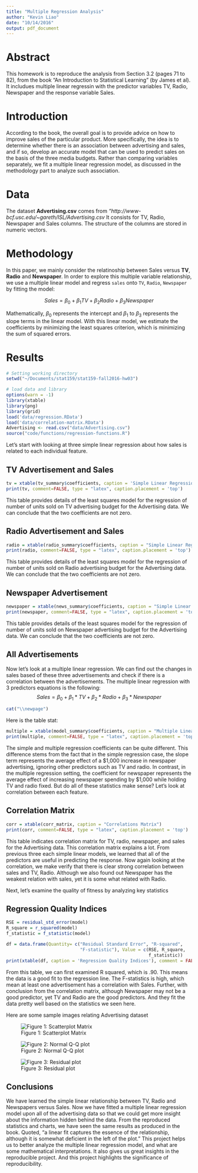 ```yaml
---
title: "Multiple Regression Analysis"
author: "Kevin Liao"
date: "10/14/2016"
output: pdf_document
---
```


# Abstract
This homework is to reproduce the analysis from Section 3.2 (pages 71 to 82), from the book "An Introduction to Statistical Learning" (by James et al). It includues multiple linear regressin with the predictor variables TV, Radio, Newspaper and the response variable Sales.


# Introduction
According to the book, the overall goal is to provide advice on how to improve sales of the particular product. More specifically, the idea is to determine whether there is an association between advertising and sales, and if so, develop an accurate model that can be used to predict sales on the basis of the three media budgets. Rather than comparing variables separately, we fit a multiple linear regression model, as discussed in the methodology part to analyze such association.


# Data
The dataset **Advertising.csv** comes from *"http://www-bcf.usc.edu/~gareth/ISL/Advertising.csv* It consists for TV, Radio, Newspaper and Sales columns. The structure of the columns are stored in numeric vectors. 



# Methodology
In this paper, we mainly consider the relatinoship between Sales versus **TV**, **Radio** and **Newspaper**. In order to explore this multiple variable relationship, we use a multiple linear model and regress `sales` onto `TV`, `Radio`, `Newspaper` by fitting the model:

$$Sales = \beta_{0} + \beta_{1} TV + \beta_{2} Radio + \beta_{3} Newspaper$$

Mathematically, $\beta_{0}$ represents the intercept and $\beta_{1}$ to $\beta_{3}$ represents the slope terms in the linear model.
With this linear model, we estimate the coefficients by minimizing the least squares criterion, which is minimizing the sum of squared errors.


# Results

```r
# Setting working directory
setwd("~/Documents/stat159/stat159-fall2016-hw03")

# load data and library
options(warn = -1)
library(xtable)
library(png)
library(grid)
load('data/regression.RData')
load('data/correlation-matrix.RData')
Advertising <- read.csv("data/Advertising.csv")
source("code/functions/regression-functions.R")
```

Let's start with looking at three simple linear regression about how sales is related to each individual feature.

## TV Advertisement and Sales

```r
tv = xtable(tv_summary$coefficients, caption = 'Simple Linear Regression on TV and Sales')
print(tv, comment=FALSE, type = "latex", caption.placement = 'top')
```

This table provides details of the least squares model for the regression of number of units sold on TV advertising budget for the Advertising data. We can conclude that the two coefficients are not zero. 

## Radio Advertisement and Sales

```r
radio = xtable(radio_summary$coefficients, caption = "Simple Linear Regression on Radio and Sales")
print(radio, comment=FALSE, type = "latex", caption.placement = 'top')
```

This table provides details of the least squares model for the regression of number of units sold on Radio advertising budget for the Advertising data. We can conclude that the two coefficients are not zero. 

## Newspaper Advertisement

```r
newspaper = xtable(news_summary$coefficients, caption = "Simple Linear Regression on Newspaper and Sales")
print(newspaper, comment=FALSE, type = "latex", caption.placement = 'top')
```

This table provides details of the least squares model for the regression of number of units sold on Newspaper advertising budget for the Advertising data. We can conclude that the two coefficients are not zero. 


## All Advertisements 

Now let's look at a multiple linear regression. We can find out the changes in sales based of these three advertisements and check if there is a correlation between the advertisements. The multiple linear regression with 3 predictors equations is the following: 
$$Sales = \beta_{0} + \beta_{1} * TV + \beta_{2} * Radio + \beta_{3} * Newspaper$$

```r
cat("\\newpage")
```

Here is the table stat:

```r
multiple = xtable(model_summary$coefficients, caption = "Multiple Linear Regression")
print(multiple, comment=FALSE, type = "latex", caption.placement = 'top')
```


The simple and multiple regression coefficients can be quite different. This difference stems from the fact that in the simple regression case, the slope term represents the average effect of a $1,000 increase in newspaper advertising, ignoring other predictors such as TV and radio. In contrast, in the multiple regression setting, the coefficient for newspaper represents the average effect of increasing newspaper spending by $1,000 while holding TV and radio fixed.
But do all of these statistics make sense? Let's look at correlation between each feature.

## Correlation Matrix

```r
corr = xtable(corr_matrix, caption = "Correlations Matrix")
print(corr, comment=FALSE, type = "latex", caption.placement = 'top')
```

This table indicates correlation matrix for TV, radio, newspaper, and sales for the Advertising data. This correlation matrix explains a lot. From previous three each simple linear models, we learned that all of the predictors are useful in predicting the response. Now again looking at the correlation, we make verify that there is clear strong correlation between sales and TV, Radio. Although we also found out Newspaper has the weakest relation with sales, yet it is some what related with Radio.


Next, let's examine the quality of fitness by analyzing key statistics

## Regression Quality Indices
```r
RSE = residual_std_error(model)
R_square = r_squared(model)
f_statistic = f_statistic(model)

df = data.frame(Quantity= c("Residual Standard Error", "R-squared",
                            "F-statistic"), Value = c(RSE, R_square,
                                                      f_statistic))
print(xtable(df, caption = 'Regression Quality Indices'), comment = FALSE, caption.placement = 'top')
```

From this table, we can first examined R squared, which is .90. This means the data is a good fit to the regression line. The F-statistics is high, which mean at least one advertisement has a correlation with Sales.
Further, with conclusion from the correlation matrix, although Newspaper may not be a good predictor, yet TV and Radio are the good predictors. And they fit the data pretty well based on the statistics we seen here. 

Here are some sample images relating Advertising dataset

![Figure 1: Scatterplot Matrix](../images/scatterplot-matrix.png)

![Figure 2: Normal Q-Q plot](../images/normal-qq-plot.png)

![Figure 3: Residual plot](../images/residual-plot.png)


## Conclusions
We have learned the simple linear relationship between TV, Radio and Newspapers versus Sales. Now we have fitted a multiple linear regression model upon all of the advertising data so that we could get more insight about the information hidden behind the data. From the reproduced statistics and charts, we have seen the same results as produced in the book. Quoted, "a linear fit captures the essence of the relationship, although it is somewhat deficient in the left of the plot." This project helps us to better analyze the multiple linear regression model, and what are some mathematical interpretations. It also gives us great insights in the reproducible project. And this project highlights the significance of reproducibility.




